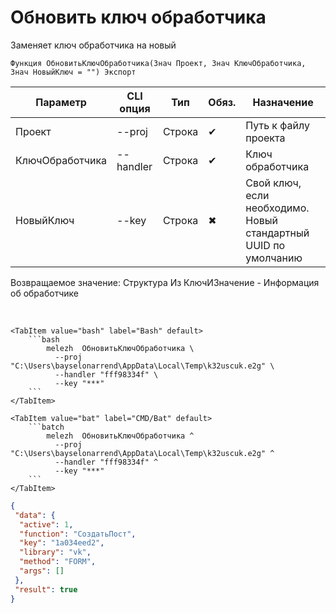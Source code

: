 ﻿---
sidebar_position: 8
description: Обновить ключ обработчика и другие функции для работы с Melezh в Открытом пакете интеграций - бесплатной open-source библиотеке интеграций для 1С:Предприятие 8, OneScript и CLI
keywords: [1C, 1С, 1С:Предприятие, 1С:Предприятие 8.3, API, Интеграция, Сервисы, Обмен, OneScript, CLI]
---


# Обновить ключ обработчика
 Заменяет ключ обработчика на новый



`Функция ОбновитьКлючОбработчика(Знач Проект, Знач КлючОбработчика, Знач НовыйКлюч = "") Экспорт`

  | Параметр | CLI опция | Тип | Обяз. | Назначение |
  |-|-|-|-|-|
  | Проект | --proj | Строка | &#x2714; | Путь к файлу проекта |
  | КлючОбработчика | --handler | Строка | &#x2714; | Ключ обработчика |
  | НовыйКлюч | --key | Строка | &#x2716; | Свой ключ, если необходимо. Новый стандартный UUID по умолчанию |

  
  Возвращаемое значение:   Структура Из КлючИЗначение - Информация об обработчике

<br/>



    

 <Tabs>
  
    <TabItem value="bash" label="Bash" default>
        ```bash
            melezh  ОбновитьКлючОбработчика \
              --proj "C:\Users\bayselonarrend\AppData\Local\Temp\k32uscuk.e2g" \
              --handler "fff98334f" \
              --key "***"
        ```
    </TabItem>
  
    <TabItem value="bat" label="CMD/Bat" default>
        ```batch
            melezh  ОбновитьКлючОбработчика ^
              --proj "C:\Users\bayselonarrend\AppData\Local\Temp\k32uscuk.e2g" ^
              --handler "fff98334f" ^
              --key "***"
        ```
    </TabItem>
</Tabs>

```json title="Результат"
{
 "data": {
  "active": 1,
  "function": "СоздатьПост",
  "key": "1a034eed2",
  "library": "vk",
  "method": "FORM",
  "args": []
 },
 "result": true
}
```
